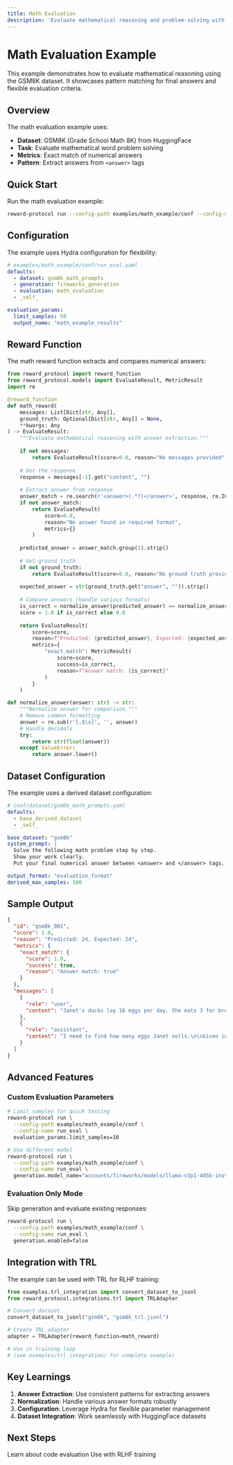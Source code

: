 ```yaml
---
title: Math Evaluation
description: 'Evaluate mathematical reasoning and problem-solving with GSM8K dataset'
---
```


# Math Evaluation Example

This example demonstrates how to evaluate mathematical reasoning using the GSM8K dataset. It showcases pattern matching for final answers and flexible evaluation criteria.

## Overview

The math evaluation example uses:
- **Dataset**: GSM8K (Grade School Math 8K) from HuggingFace
- **Task**: Evaluate mathematical word problem solving
- **Metrics**: Exact match of numerical answers
- **Pattern**: Extract answers from `<answer>` tags

## Quick Start

Run the math evaluation example:

```bash
reward-protocol run --config-path examples/math_example/conf --config-name run_eval
```

## Configuration

The example uses Hydra configuration for flexibility:

```yaml
# examples/math_example/conf/run_eval.yaml
defaults:
  - dataset: gsm8k_math_prompts
  - generation: fireworks_generation
  - evaluation: math_evaluation
  - _self_

evaluation_params:
  limit_samples: 50
  output_name: "math_example_results"
```

## Reward Function

The math reward function extracts and compares numerical answers:

```python
from reward_protocol import reward_function
from reward_protocol.models import EvaluateResult, MetricResult
import re

@reward_function
def math_reward(
    messages: List[Dict[str, Any]],
    ground_truth: Optional[Dict[str, Any]] = None,
    **kwargs: Any
) -> EvaluateResult:
    """Evaluate mathematical reasoning with answer extraction."""
    
    if not messages:
        return EvaluateResult(score=0.0, reason="No messages provided")
    
    # Get the response
    response = messages[-1].get("content", "")
    
    # Extract answer from response
    answer_match = re.search(r'<answer>(.*?)</answer>', response, re.IGNORECASE)
    if not answer_match:
        return EvaluateResult(
            score=0.0,
            reason="No answer found in required format",
            metrics={}
        )
    
    predicted_answer = answer_match.group(1).strip()
    
    # Get ground truth
    if not ground_truth:
        return EvaluateResult(score=0.0, reason="No ground truth provided")
    
    expected_answer = str(ground_truth.get("answer", "")).strip()
    
    # Compare answers (handle various formats)
    is_correct = normalize_answer(predicted_answer) == normalize_answer(expected_answer)
    score = 1.0 if is_correct else 0.0
    
    return EvaluateResult(
        score=score,
        reason=f"Predicted: {predicted_answer}, Expected: {expected_answer}",
        metrics={
            "exact_match": MetricResult(
                score=score,
                success=is_correct,
                reason=f"Answer match: {is_correct}"
            )
        }
    )

def normalize_answer(answer: str) -> str:
    """Normalize answer for comparison."""
    # Remove common formatting
    answer = re.sub(r'[,$\s]', '', answer)
    # Handle decimals
    try:
        return str(float(answer))
    except ValueError:
        return answer.lower()
```

## Dataset Configuration

The example uses a derived dataset configuration:

```yaml
# conf/dataset/gsm8k_math_prompts.yaml
defaults:
  - base_derived_dataset
  - _self_

base_dataset: "gsm8k"
system_prompt: |
  Solve the following math problem step by step.
  Show your work clearly.
  Put your final numerical answer between <answer> and </answer> tags.

output_format: "evaluation_format"
derived_max_samples: 100
```

## Sample Output

```json
{
  "id": "gsm8k_001",
  "score": 1.0,
  "reason": "Predicted: 24, Expected: 24",
  "metrics": {
    "exact_match": {
      "score": 1.0,
      "success": true,
      "reason": "Answer match: true"
    }
  },
  "messages": [
    {
      "role": "user",
      "content": "Janet's ducks lay 16 eggs per day. She eats 3 for breakfast and bakes 4 into muffins for her friends. How many eggs does she sell?"
    },
    {
      "role": "assistant",
      "content": "I need to find how many eggs Janet sells.\n\nGiven information:\n- Janet's ducks lay 16 eggs per day\n- She eats 3 eggs for breakfast\n- She bakes 4 eggs into muffins\n\nCalculation:\nTotal eggs laid = 16\nEggs used for breakfast = 3\nEggs used for muffins = 4\nTotal eggs used = 3 + 4 = 7\n\nEggs available to sell = 16 - 7 = 9\n\n<answer>9</answer>"
    }
  ]
}
```

## Advanced Features

### Custom Evaluation Parameters

```bash
# Limit samples for quick testing
reward-protocol run \
  --config-path examples/math_example/conf \
  --config-name run_eval \
  evaluation_params.limit_samples=10

# Use different model
reward-protocol run \
  --config-path examples/math_example/conf \
  --config-name run_eval \
  generation.model_name="accounts/fireworks/models/llama-v3p1-405b-instruct"
```

### Evaluation Only Mode

Skip generation and evaluate existing responses:

```bash
reward-protocol run \
  --config-path examples/math_example/conf \
  --config-name run_eval \
  generation.enabled=false
```

## Integration with TRL

The example can be used with TRL for RLHF training:

```python
from examples.trl_integration import convert_dataset_to_jsonl
from reward_protocol.integrations.trl import TRLAdapter

# Convert dataset
convert_dataset_to_jsonl("gsm8k", "gsm8k_trl.jsonl")

# Create TRL adapter
adapter = TRLAdapter(reward_function=math_reward)

# Use in training loop
# (see examples/trl_integration/ for complete example)
```

## Key Learnings

1. **Answer Extraction**: Use consistent patterns for extracting answers
2. **Normalization**: Handle various answer formats robustly
3. **Configuration**: Leverage Hydra for flexible parameter management
4. **Dataset Integration**: Work seamlessly with HuggingFace datasets

## Next Steps

<CardGroup cols={2}>
  <Card
    title="Code Execution"
    icon="terminal"
    href="/examples/code-execution"
  >
    Learn about code evaluation
  </Card>
  <Card
    title="TRL Integration"
    icon="graduation-cap"
    href="/integrations/trl"
  >
    Use with RLHF training
  </Card>
</CardGroup>